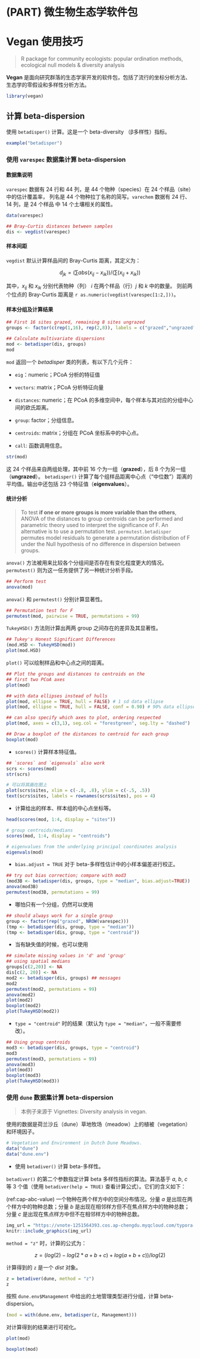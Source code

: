 # (PART) 微生物生态学软件包 {.unnumbered}

# Vegan 使用技巧

> R package for community ecologists: popular ordination methods, ecological null models & diversity analysis

**Vegan** 是面向研究群落的生态学家开发的软件包，包括了流行的坐标分析方法、生态学的零假设和多样性分析方法。

```r
library(vegan)
```

## 计算 beta-dispersion

使用 `betadisper()` 计算。这是一个 beta-diversity （β多样性）指标。

```r
example("betadisper")
```

### 使用 `varespec` 数据集计算 beta-dispersion

#### 数据集说明

`varespec` 数据有 24 行和 44 列，是 44 个物种（species）在 24 个样品（site）中的估计覆盖率，
列名是 44 个物种拉丁名称的简写。`varechem` 数据有 24 行、14 列，是 24 个样品
中 14 个土壤相关的属性。

```r
data(varespec)

## Bray-Curtis distances between samples
dis <- vegdist(varespec)
```

#### 样本间距

`vegdist` 默认计算样品间的 Bray-Curtis 距离，其定义为：

$$d_{jk} = (\sum abs(x_{ij}-x_{ik}))/(\sum (x_{ij}+x_{ik}))$$

其中，$x_{ij}$ 和 $x_{ik}$ 分别代表物种（列） $i$ 在两个样品（行）$j$ 和 $k$ 中的数量。
则前两个位点的 Bray-Curtis 距离是 `r as.numeric(vegdist(varespec[1:2,]))`。

#### 样本分组及计算结果

```r
## First 16 sites grazed, remaining 8 sites ungrazed
groups <- factor(c(rep(1,16), rep(2,8)), labels = c("grazed","ungrazed"))

## Calculate multivariate dispersions
mod <- betadisper(dis, groups)
mod
```

`mod` 返回一个 *betadisper* 类的列表，有以下几个元件：

- `eig`：numeric；PCoA 分析的特征值

- `vectors`: matrix；PCoA 分析特征向量

- `distances`: numeric；在 PCoA 的多维空间中，每个样本与其对应的分组中心间的欧氏距离。

- `group`: factor；分组信息。

- `centroids`: matrix；分组在 PCoA 坐标系中的中心点。

- `call`: 函数调用信息。

```r
str(mod)
```


这 24 个样品来自两组处理，其中前 16 个为一组（**grazed**），后 8 个为另一组（**ungrazed**）。
`betadisper()` 计算了每个组样品距离中心点（“中位数”）距离的平均值。输出中还包括
23 个特征值（**eigenvalues**）。

#### 统计分析

> To test **if one or more groups is more variable than the others**, ANOVA of the distances to group centroids can be performed and parametric theory used to interpret the significance of F. An alternative is to use a permutation test. `permutest.betadisper` permutes model residuals to generate a permutation distribution of F under the Null hypothesis of no difference in dispersion between groups.

`anova()` 方法被用来比较各个分组间是否存在有变化程度更大的情况。`permutest()` 则为这一任务提供了另一种统计分析手段。

```r
## Perform test
anova(mod)
```

`anova()` 和 `permutest()` 分别计算显著性。

```r
## Permutation test for F
permutest(mod, pairwise = TRUE, permutations = 99)
```


`TukeyHSD()` 方法则计算出两两 group 之间存在的差异及其显著性。

```r
## Tukey's Honest Significant Differences
(mod.HSD <- TukeyHSD(mod))
plot(mod.HSD)
```

`plot()` 可以绘制样品和中心点之间的距离。

```r
## Plot the groups and distances to centroids on the
## first two PCoA axes
plot(mod)

## with data ellipses instead of hulls
plot(mod, ellipse = TRUE, hull = FALSE) # 1 sd data ellipse
plot(mod, ellipse = TRUE, hull = FALSE, conf = 0.90) # 90% data ellipse

## can also specify which axes to plot, ordering respected
plot(mod, axes = c(3,1), seg.col = "forestgreen", seg.lty = "dashed")
```


```r
## Draw a boxplot of the distances to centroid for each group
boxplot(mod)
```

- `scores()` 计算样本特征值。

```r
## `scores` and `eigenvals` also work
scrs <- scores(mod)
str(scrs)

# 可以将其画在图上
plot(scrs$sites, xlim = c(-.8, .8), ylim = c(-.5, .5))
text(scrs$sites, labels = rownames(scrs$sites), pos = 4)
```

- 计算给出的样本、样本组的中心点坐标等。

```r
head(scores(mod, 1:4, display = "sites"))

# group centroids/medians 
scores(mod, 1:4, display = "centroids")

# eigenvalues from the underlying principal coordinates analysis
eigenvals(mod)
```

- `bias.adjust = TRUE` 对于 beta-多样性估计中的小样本偏差进行校正。

```r
## try out bias correction; compare with mod3
(mod3B <- betadisper(dis, groups, type = "median", bias.adjust=TRUE))
anova(mod3B)
permutest(mod3B, permutations = 99)
```

- 哪怕只有一个分组，仍然可以使用

```r
## should always work for a single group
group <- factor(rep("grazed", NROW(varespec)))
(tmp <- betadisper(dis, group, type = "median"))
(tmp <- betadisper(dis, group, type = "centroid"))
```

- 当有缺失值的时候，也可以使用

```r
## simulate missing values in 'd' and 'group'
## using spatial medians
groups[c(2,20)] <- NA
dis[c(2, 20)] <- NA
mod2 <- betadisper(dis, groups) ## messages
mod2
permutest(mod2, permutations = 99)
anova(mod2)
plot(mod2)
boxplot(mod2)
plot(TukeyHSD(mod2))
```


- `type = "centroid"` 时的结果（默认为 `type = "median"`，一般不需要修改）。

```r
## Using group centroids
mod3 <- betadisper(dis, groups, type = "centroid")
mod3
permutest(mod3, permutations = 99)
anova(mod3)
plot(mod3)
boxplot(mod3)
plot(TukeyHSD(mod3))
```

### 使用 `dune` 数据集计算 beta-dispersion

> 本例子来源于 Vignettes: Diversity analysis in vegan.

使用的数据是荷兰沙丘（dune）草地牧场（meadow）上的植被（vegetation）和环境因子。

```r
# Vegetation and Environment in Dutch Dune Meadows.
data("dune")
data("dune.env")
```


- 使用 `betadiver()` 计算 beta-多样性。

`betadiver()` 的第二个参数指定计算 beta 多样性指标的算法。算法基于 $a$, $b$, $c$ 等 3 个值（使用 `betadiver(help = TRUE)` 查看计算公式）。它们的含义如下：

(ref:cap-abc-value) 一个物种在两个样方中的空间分布情况。分量 $a$ 是出现在两个样方中的物种总数；分量 $b$ 是出现在相邻样方但不在焦点样方中的物种总数； 分量 $c$ 是出现在焦点样方中但不在相邻样方中的物种总数。

```r
img_url = "https://vnote-1251564393.cos.ap-chengdu.myqcloud.com/typora-img/20210719172616.png"
knitr::include_graphics(img_url)
```


`method = "z"` 时，计算的公式为：

$$z = (log(2) - log(2*a+b+c) + log(a+b+c))/log(2)$$

计算得到的 `z` 是一个 *dist* 对象。

```r
z = betadiver(dune, method = "z")
z
```

按照 `dune.env$Management` 中给出的土地管理类型进行分组，计算 beta-dispersion。

```r
(mod = with(dune.env, betadisper(z, Management)))
```

对计算得到的结果进行可视化。

```r
plot(mod)
```


```r
boxplot(mod)
```

